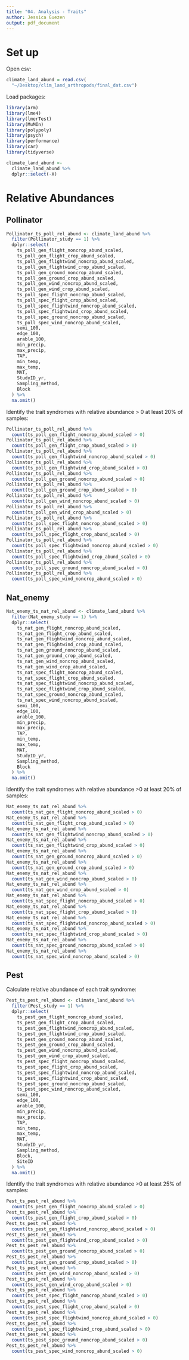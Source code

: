 ```yaml
---
title: "04. Analysis - Traits"
author: Jessica Guezen
output: pdf_document
---
```




# Set up

Open csv:
```r
climate_land_abund = read.csv(
  "~/Desktop/clim_land_arthropods/final_dat.csv")
```

Load packages:
```r
library(arm)
library(lme4)
library(lmerTest)
library(MuMIn)
library(polypoly)
library(psych)
library(performance)
library(car)
library(tidyverse)
```

```r
climate_land_abund <-
  climate_land_abund %>%
  dplyr::select(-X)
```

# Relative Abundances

## Pollinator

```r
Pollinator_ts_poll_rel_abund <- climate_land_abund %>%
  filter(Pollinator_study == 1) %>%
  dplyr::select(
    ts_poll_gen_flight_noncrop_abund_scaled,
    ts_poll_gen_flight_crop_abund_scaled,
    ts_poll_gen_flightwind_noncrop_abund_scaled,
    ts_poll_gen_flightwind_crop_abund_scaled,
    ts_poll_gen_ground_noncrop_abund_scaled,
    ts_poll_gen_ground_crop_abund_scaled,
    ts_poll_gen_wind_noncrop_abund_scaled,
    ts_poll_gen_wind_crop_abund_scaled,
    ts_poll_spec_flight_noncrop_abund_scaled,
    ts_poll_spec_flight_crop_abund_scaled,
    ts_poll_spec_flightwind_noncrop_abund_scaled,
    ts_poll_spec_flightwind_crop_abund_scaled,
    ts_poll_spec_ground_noncrop_abund_scaled,
    ts_poll_spec_wind_noncrop_abund_scaled,
    semi_100,
    edge_100,
    arable_100,
    min_precip,
    max_precip,
    TAP,
    min_temp,
    max_temp,
    MAT,
    StudyID_yr,
    Sampling_method,
    Block
  ) %>%
  na.omit()
```

Identify the trait syndromes with relative abundance > 0 at least 20% of samples:
```r
Pollinator_ts_poll_rel_abund %>%
  count(ts_poll_gen_flight_noncrop_abund_scaled > 0)
Pollinator_ts_poll_rel_abund %>%
  count(ts_poll_gen_flight_crop_abund_scaled > 0)
Pollinator_ts_poll_rel_abund %>%
  count(ts_poll_gen_flightwind_noncrop_abund_scaled > 0)
Pollinator_ts_poll_rel_abund %>%
  count(ts_poll_gen_flightwind_crop_abund_scaled > 0)
Pollinator_ts_poll_rel_abund %>%
  count(ts_poll_gen_ground_noncrop_abund_scaled > 0)
Pollinator_ts_poll_rel_abund %>%
  count(ts_poll_gen_ground_crop_abund_scaled > 0)
Pollinator_ts_poll_rel_abund %>%
  count(ts_poll_gen_wind_noncrop_abund_scaled > 0)
Pollinator_ts_poll_rel_abund %>%
  count(ts_poll_gen_wind_crop_abund_scaled > 0)
Pollinator_ts_poll_rel_abund %>%
  count(ts_poll_spec_flight_noncrop_abund_scaled > 0)
Pollinator_ts_poll_rel_abund %>%
  count(ts_poll_spec_flight_crop_abund_scaled > 0)
Pollinator_ts_poll_rel_abund %>%
  count(ts_poll_spec_flightwind_noncrop_abund_scaled > 0)
Pollinator_ts_poll_rel_abund %>%
  count(ts_poll_spec_flightwind_crop_abund_scaled > 0)
Pollinator_ts_poll_rel_abund %>%
  count(ts_poll_spec_ground_noncrop_abund_scaled > 0)
Pollinator_ts_poll_rel_abund %>%
  count(ts_poll_spec_wind_noncrop_abund_scaled > 0)
```

## Nat_enemy

```r
Nat_enemy_ts_nat_rel_abund <- climate_land_abund %>%
  filter(Nat_enemy_study == 1) %>%
  dplyr::select(
    ts_nat_gen_flight_noncrop_abund_scaled,
    ts_nat_gen_flight_crop_abund_scaled,
    ts_nat_gen_flightwind_noncrop_abund_scaled,
    ts_nat_gen_flightwind_crop_abund_scaled,
    ts_nat_gen_ground_noncrop_abund_scaled,
    ts_nat_gen_ground_crop_abund_scaled,
    ts_nat_gen_wind_noncrop_abund_scaled,
    ts_nat_gen_wind_crop_abund_scaled,
    ts_nat_spec_flight_noncrop_abund_scaled,
    ts_nat_spec_flight_crop_abund_scaled,
    ts_nat_spec_flightwind_noncrop_abund_scaled,
    ts_nat_spec_flightwind_crop_abund_scaled,
    ts_nat_spec_ground_noncrop_abund_scaled,
    ts_nat_spec_wind_noncrop_abund_scaled,
    semi_100,
    edge_100,
    arable_100,
    min_precip,
    max_precip,
    TAP,
    min_temp,
    max_temp,
    MAT,
    StudyID_yr,
    Sampling_method,
    Block
  ) %>%
  na.omit()
```

Identify the trait syndromes with relative abundance >0 at least 20% of samples:
```r
Nat_enemy_ts_nat_rel_abund %>%
  count(ts_nat_gen_flight_noncrop_abund_scaled > 0)
Nat_enemy_ts_nat_rel_abund %>%
  count(ts_nat_gen_flight_crop_abund_scaled > 0)
Nat_enemy_ts_nat_rel_abund %>%
  count(ts_nat_gen_flightwind_noncrop_abund_scaled > 0)
Nat_enemy_ts_nat_rel_abund %>%
  count(ts_nat_gen_flightwind_crop_abund_scaled > 0)
Nat_enemy_ts_nat_rel_abund %>%
  count(ts_nat_gen_ground_noncrop_abund_scaled > 0)
Nat_enemy_ts_nat_rel_abund %>%
  count(ts_nat_gen_ground_crop_abund_scaled > 0)
Nat_enemy_ts_nat_rel_abund %>%
  count(ts_nat_gen_wind_noncrop_abund_scaled > 0)
Nat_enemy_ts_nat_rel_abund %>%
  count(ts_nat_gen_wind_crop_abund_scaled > 0)
Nat_enemy_ts_nat_rel_abund %>%
  count(ts_nat_spec_flight_noncrop_abund_scaled > 0)
Nat_enemy_ts_nat_rel_abund %>%
  count(ts_nat_spec_flight_crop_abund_scaled > 0)
Nat_enemy_ts_nat_rel_abund %>%
  count(ts_nat_spec_flightwind_noncrop_abund_scaled > 0)
Nat_enemy_ts_nat_rel_abund %>%
  count(ts_nat_spec_flightwind_crop_abund_scaled > 0)
Nat_enemy_ts_nat_rel_abund %>%
  count(ts_nat_spec_ground_noncrop_abund_scaled > 0)
Nat_enemy_ts_nat_rel_abund %>%
  count(ts_nat_spec_wind_noncrop_abund_scaled > 0)
```

## Pest

Calculate relative abundance of each trait syndrome:
```r
Pest_ts_pest_rel_abund <- climate_land_abund %>%
  filter(Pest_study == 1) %>%
  dplyr::select(
    ts_pest_gen_flight_noncrop_abund_scaled,
    ts_pest_gen_flight_crop_abund_scaled,
    ts_pest_gen_flightwind_noncrop_abund_scaled,
    ts_pest_gen_flightwind_crop_abund_scaled,
    ts_pest_gen_ground_noncrop_abund_scaled,
    ts_pest_gen_ground_crop_abund_scaled,
    ts_pest_gen_wind_noncrop_abund_scaled,
    ts_pest_gen_wind_crop_abund_scaled,
    ts_pest_spec_flight_noncrop_abund_scaled,
    ts_pest_spec_flight_crop_abund_scaled,
    ts_pest_spec_flightwind_noncrop_abund_scaled,
    ts_pest_spec_flightwind_crop_abund_scaled,
    ts_pest_spec_ground_noncrop_abund_scaled,
    ts_pest_spec_wind_noncrop_abund_scaled,
    semi_100,
    edge_100,
    arable_100,
    min_precip,
    max_precip,
    TAP,
    min_temp,
    max_temp,
    MAT,
    StudyID_yr,
    Sampling_method,
    Block,
    SiteID
  ) %>%
  na.omit()
```

Identify the trait syndromes with relative abundance >0 at least 25% of samples:
```r
Pest_ts_pest_rel_abund %>%
  count(ts_pest_gen_flight_noncrop_abund_scaled > 0)
Pest_ts_pest_rel_abund %>%
  count(ts_pest_gen_flight_crop_abund_scaled > 0)
Pest_ts_pest_rel_abund %>%
  count(ts_pest_gen_flightwind_noncrop_abund_scaled > 0)
Pest_ts_pest_rel_abund %>%
  count(ts_pest_gen_flightwind_crop_abund_scaled > 0)
Pest_ts_pest_rel_abund %>%
  count(ts_pest_gen_ground_noncrop_abund_scaled > 0)
Pest_ts_pest_rel_abund %>%
  count(ts_pest_gen_ground_crop_abund_scaled > 0)
Pest_ts_pest_rel_abund %>%
  count(ts_pest_gen_wind_noncrop_abund_scaled > 0)
Pest_ts_pest_rel_abund %>%
  count(ts_pest_gen_wind_crop_abund_scaled > 0)
Pest_ts_pest_rel_abund %>%
  count(ts_pest_spec_flight_noncrop_abund_scaled > 0)
Pest_ts_pest_rel_abund %>%
  count(ts_pest_spec_flight_crop_abund_scaled > 0)
Pest_ts_pest_rel_abund %>%
  count(ts_pest_spec_flightwind_noncrop_abund_scaled > 0)
Pest_ts_pest_rel_abund %>%
  count(ts_pest_spec_flightwind_crop_abund_scaled > 0)
Pest_ts_pest_rel_abund %>%
  count(ts_pest_spec_ground_noncrop_abund_scaled > 0)
Pest_ts_pest_rel_abund %>%
  count(ts_pest_spec_wind_noncrop_abund_scaled > 0)
```

